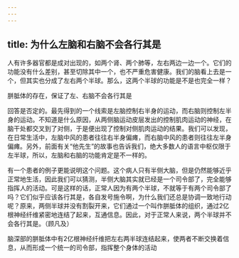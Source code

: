 ```yaml
---
---
---
```

title: 为什么左脑和右脑不会各行其是
---




人有许多器官都是成对出现的，如两个肾、两个肺等，左右两边一边一个。它们的功能没有什么差别，甚至切除其中一个，也不严重危害健康。我们的脑看上去是一个，但其实也分成了左右两个半球。那么，这两个半球的功能是不是也完全一样？

胼胝体的存在，保证了左、右脑不会各行其是



回答是否定的。最先得到的一个线索是左脑控制右半身的运动，而右脑则控制左半身的运动。不知道是什么原因，从两侧脑运动皮层发出的控制肌肉运动的神经，在脑干处都交叉到了对侧，于是便出现了控制对侧肌肉运动的结果。我们可以发现，在日常生活中，左脑中风的患者往往右半身偏瘫，而右脑中风的患者则往往左半身偏瘫。另外，前面有关“他先生”的故事也告诉我们，绝大多数人的语言中枢仅限于左半球，所以，左脑和右脑的功能肯定是不一样的。

有一个患者的例子更能说明这个问题。这个病人只有半侧大脑，但是仍然能够近乎正常地生活，因此我们可以猜测，半侧大脑其实就已经是一个司令部了，完全能够指挥人的活动。可是这样的话，正常人因为有两个半球，不就等于有两个司令部了吗？它们似乎应该各行其是，各自发号施令啊，为什么我们还总是协调一致地行动呢？原来，两侧半球并没有割裂开来，它们通过一个叫作胼胝体的组织，通过2亿根神经纤维紧密地连结了起来，互通信息。因此，对于正常人来说，两个半球并不会各行其是。（顾凡及）

脑深部的胼胝体中有2亿根神经纤维把左右两半球连结起来，使两者不断交换着信息，从而形成一个统一的司令部，指挥整个身体的活动
